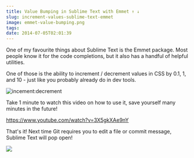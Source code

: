```yaml
---
title: Value Bumping in Sublime Text with Emmet ↑ ↓
slug: increment-values-sublime-text-emmet
image: emmet-value-bumping.png
tags: 
date: 2014-07-05T02:01:39
---
```


One of my favourite things about Sublime Text is the Emmet package. Most people know it for the code completions, but it also has a handful of helpful utilities.

One of those is the ability to increment / decrement values in CSS by 0.1, 1, and 10 - just like you probably already do in dev tools.

<img src="incementdecrement.gif" alt="incement:decrement" class="aligncenter size-medium wp-image-3121" />

Take 1 minute to watch this video on how to use it, save yourself many minutes in the future!

https://www.youtube.com/watch?v=3X5gkXAe9nY

That's it! Next time Git requires you to edit a file or commit message, Sublime Text will pop open!

<a href="https://sublimetextbook.com/?utm_source=valuebumping&utm_medium=banner&utm_campaign=product"><img src="facebook-share2.png"></a>